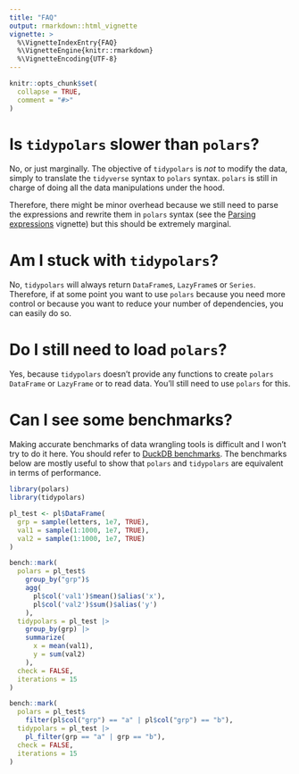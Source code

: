 ---
title: "FAQ"
output: rmarkdown::html_vignette
vignette: >
  %\VignetteIndexEntry{FAQ}
  %\VignetteEngine{knitr::rmarkdown}
  %\VignetteEncoding{UTF-8}
---

```{r, include = FALSE}
knitr::opts_chunk$set(
  collapse = TRUE,
  comment = "#>"
)
```

# Is `tidypolars` slower than `polars`?

No, or just marginally. The objective of `tidypolars` is *not* to modify the
data, simply to translate the `tidyverse` syntax to `polars` syntax. `polars`
is still in charge of doing all the data manipulations under the hood.

Therefore, there might be minor overhead because we still need to parse the 
expressions and rewrite them in `polars` syntax (see the [Parsing expressions](https://etiennebacher.github.io/tidypolars/articles/parsing-expressions.html)
vignette) but this should be extremely marginal.

# Am I stuck with `tidypolars`?

No, `tidypolars` will always return `DataFrame`s, `LazyFrame`s or `Series`.
Therefore, if at some point you want to use `polars` because you need more
control or because you want to reduce your number of dependencies, you can
easily do so.

# Do I still need to load `polars`?

Yes, because `tidypolars` doesn't provide any functions to create `polars`
`DataFrame` or `LazyFrame` or to read data. You'll still need to use `polars`
for this.


# Can I see some benchmarks?

Making accurate benchmarks of data wrangling tools is difficult and I won't try
to do it here. You should refer to [DuckDB benchmarks](https://duckdblabs.github.io/db-benchmark/).
The benchmarks below are mostly useful to show that `polars` and `tidypolars`
are equivalent in terms of performance.

```{r}
library(polars)
library(tidypolars)

pl_test <- pl$DataFrame(
  grp = sample(letters, 1e7, TRUE),
  val1 = sample(1:1000, 1e7, TRUE),
  val2 = sample(1:1000, 1e7, TRUE)
)

bench::mark(
  polars = pl_test$
    group_by("grp")$
    agg(
      pl$col('val1')$mean()$alias('x'), 
      pl$col('val2')$sum()$alias('y')
    ),
  tidypolars = pl_test |> 
    group_by(grp) |> 
    summarize(
      x = mean(val1),
      y = sum(val2)
    ),
  check = FALSE,
  iterations = 15
)

bench::mark(
  polars = pl_test$
    filter(pl$col("grp") == "a" | pl$col("grp") == "b"),
  tidypolars = pl_test |> 
    pl_filter(grp == "a" | grp == "b"),
  check = FALSE,
  iterations = 15
)
```
